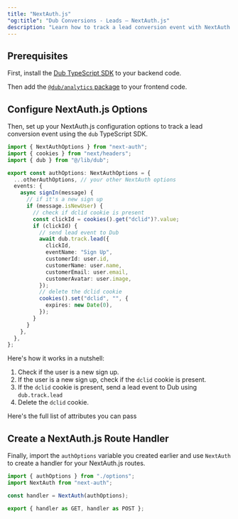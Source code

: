 ```yaml
---
title: "NextAuth.js"
"og:title": "Dub Conversions - Leads – NextAuth.js"
description: "Learn how to track a lead conversion event with NextAuth.js and the Dub SDK"
---
```



## Prerequisites

First, install the [Dub TypeScript SDK](/sdks/typescript/overview) to your backend code.

<Accordion title="Install the Dub TypeScript SDK">
  <InstallTypescript />
</Accordion>

Then add the [`@dub/analytics` package](/sdks/js-client/overview) to your frontend code.

<Accordion title="Install the Dub Analytics package">
  <InstallDubAnalytics />
</Accordion>

## Configure NextAuth.js Options

Then, set up your NextAuth.js configuration options to track a lead conversion event using the `dub` TypeScript SDK.

```typescript app/api/auth/[...nextauth]/options.ts
import { NextAuthOptions } from "next-auth";
import { cookies } from "next/headers";
import { dub } from "@/lib/dub";

export const authOptions: NextAuthOptions = {
  ...otherAuthOptions, // your other NextAuth options
  events: {
    async signIn(message) {
      // if it's a new sign up
      if (message.isNewUser) {
        // check if dclid cookie is present
        const clickId = cookies().get("dclid")?.value;
        if (clickId) {
          // send lead event to Dub
          await dub.track.lead({
            clickId,
            eventName: "Sign Up",
            customerId: user.id,
            customerName: user.name,
            customerEmail: user.email,
            customerAvatar: user.image,
          });
          // delete the dclid cookie
          cookies().set("dclid", "", {
            expires: new Date(0),
          });
        }
      }
    },
  },
};
```

Here's how it works in a nutshell:

1. Check if the user is a new sign up.
2. If the user is a new sign up, check if the `dclid` cookie is present.
3. If the `dclid` cookie is present, send a lead event to Dub using `dub.track.lead`
4. Delete the `dclid` cookie.

Here's the full list of attributes you can pass

## Create a NextAuth.js Route Handler

Finally, import the `authOptions` variable you created earlier and use `NextAuth` to create a handler for your NextAuth.js routes.

```typescript app/api/auth/[...nextauth]/index.ts
import { authOptions } from "./options";
import NextAuth from "next-auth";

const handler = NextAuth(authOptions);

export { handler as GET, handler as POST };
```
